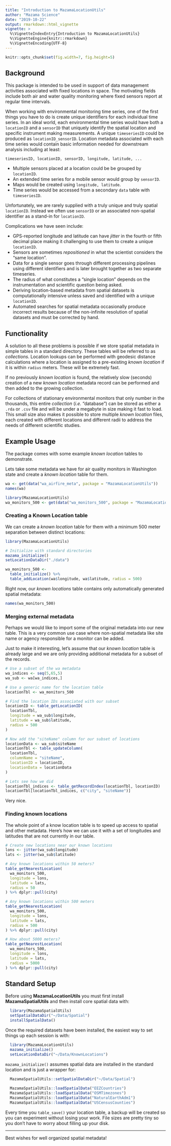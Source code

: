 ```yaml
---
title: "Introduction to MazamaLocationUtils"
author: "Mazama Science"
date: "2019-10-22"
output: rmarkdown::html_vignette
vignette: >
  %\VignetteIndexEntry{Introduction to MazamaLocationUtils}
  %\VignetteEngine{knitr::rmarkdown}
  %\VignetteEncoding{UTF-8}
---
```


```r
knitr::opts_chunk$set(fig.width=7, fig.height=5)
```

## Background

This package is intended to be used in support of data management activities
associated with fixed locations in space. The motivating fields include both
air and water quality monitoring where fixed sensors report at regular time 
intervals.

When working with environmental monitoring time series, one of the first things
you have to do is create unique identifiers for each individual time series. In 
an ideal world, each environmental time series would have both a 
`locationID` and a `sensorID` that uniquely identify the spatial location and 
specific instrument making measurements. A unique `timeseriesID` could
be produced as `locationID_sensorID`. Location metadata associated with each
time series would contain basic information needed for downstream analysis
including at least:

`timeseriesID, locationID, sensorID, longitude, latitude, ...`

* Multiple sensors placed at a location could be be grouped by `locationID`.
* An extended time series for a mobile sensor would group by `sensorID`.
* Maps would be created using `longitude, latitude`.
* Time series would be accessed from a secondary `data` table with `timeseriesID`.

Unfortunately, we are rarely supplied with a truly unique and truly spatial 
`locationID`. Instead we often use `sensorID` or an associated non-spatial
identifier as a stand-in for `locationID`.

Complications we have seen include:

* GPS-reported longitude and latitude can have _jitter_ in the fourth or fifth 
decimal place making it challenging to use them to create a unique `locationID`.
* Sensors are sometimes _repositioned_ in what the scientist considers the "same 
location".
* Data for a single sensor goes through different processing pipelines using
different identifiers and is later brought together as two separate timeseries.
* The radius of what constitutes a "single location" depends on the 
instrumentation and scientific question being asked.
* Deriving location-based metadata from spatial datasets is computationally 
intensive unless saved and identified with a unique `locationID`.
* Automated searches for spatial metadata occasionally produce incorrect results
because of the non-infinite resolution of spatial datasets and must be corrected
by hand.

## Functionality

A solution to all these problems is possible if we store spatial metadata in
simple tables in a standard directory. These tables will be referred to as 
_collections_. Location lookups can be performed with
geodesic distance calculations where a location is assigned to a pre-existing
_known location_ if it is within `radius` meters. These will be extremely fast.

If no previously _known location_ is found, the relatively slow (seconds)
creation of a new _known location_ metadata record can be performed and then 
added to the growing collection.

For collections of stationary environmental monitors that only number in the 
thousands, this entire _collection_ (_i.e._ "database") can be stored as either a 
`.rda` or `.csv` file and will be under a megabyte in size making it fast to 
load. This small size also makes it possible to store multiple _known location_ 
files, each created with different locations and different radii to address 
the needs of different scientific studies.

## Example Usage

The package comes with some example _known location_ tables to demonstrate.

Lets take some metadata we have for air quality monitors in Washington state and
create a _known location_ table for them.

```r
wa <- get(data("wa_airfire_meta", package = "MazamaLocationUtils"))
names(wa)
```

```r
library(MazamaLocationUtils)
wa_monitors_500 <- get(data("wa_monitors_500", package = "MazamaLocationUtils"))
```

### Creating a Known Location table

We can create a _known location_ table for them with a minimum 500 meter
separation between distinct locations:

```r
library(MazamaLocationUtils)

# Initialize with standard directories
mazama_initialize()
setLocationDataDir("./data")

wa_monitors_500 <-
  table_initialize() %>%
  table_addLocation(wa$longitude, wa$latitude, radius = 500) 
```

Right now, our _known locations_ table contains only automatically generated
spatial metadata:

```r
names(wa_monitors_500)
```

### Merging external metadata

Perhaps we would like to import some of the original metadata into our new 
table. This is a very common use case where non-spatial metadata like site name
or agency responsible for a monitor can be added.

Just to make it interesting, let's assume that our _known location_ table is
already large and we are only providing additional metadata for a subset of the
records.

```r
# Use a subset of the wa metadata
wa_indices <- seq(5,65,5)
wa_sub <- wa[wa_indices,]

# Use a generic name for the location table
locationTbl <- wa_monitors_500

# Find the location IDs associated with our subset
locationID <- table_getLocationID(
  locationTbl, 
  longitude = wa_sub$longitude, 
  latitude = wa_sub$latitude, 
  radius = 500
)

# Now add the "siteName" column for our subset of locations
locationData <- wa_sub$siteName
locationTbl <- table_updateColumn(
  locationTbl, 
  columnName = "siteName", 
  locationID = locationID, 
  locationData = locationData
)

# Lets see how we did
locationTbl_indices <- table_getRecordIndex(locationTbl, locationID)
locationTbl[locationTbl_indices, c("city", "siteName")]
```

Very nice.

### Finding known locations

The whole point of a know location table is to speed up access to spatial
and other metadata. Here's how we can use it with a set of longitudes and
latitudes that are not currently in our table.

```r
# Create new locations near our known locations
lons <- jitter(wa_sub$longitude) 
lats <- jitter(wa_sub$latitude)

# Any known locations within 50 meters?
table_getNearestLocation(
  wa_monitors_500,
  longitude = lons,
  latitude = lats,
  radius = 50
) %>% dplyr::pull(city)

# Any known locations within 500 meters
table_getNearestLocation(
  wa_monitors_500,
  longitude = lons,
  latitude = lats,
  radius = 500
) %>% dplyr::pull(city)

# How about 5000 meters?
table_getNearestLocation(
  wa_monitors_500,
  longitude = lons,
  latitude = lats,
  radius = 5000
) %>% dplyr::pull(city)

```

## Standard Setup

Before using **MazamaLocationUtils** you must first install 
**MazamaSpatialUtils** and then install core spatial data with:

```r
  library(MazamaSpatialUtils)
  setSpatialDataDir("~/Data/Spatial")
  installSpatialData()
```

Once the required datasets have been installed, the easiest way to set things 
up each session is with:

```r
  library(MazamaLocationUtils)
  mazama_initialize()
  setLocationDataDir("~/Data/KnownLocations")
```

`mazama_initialize()` assumes spatial data are installed in the standard
location and is just a wrapper for:

```r
  MazamaSpatialUtils::setSpatialDataDir("~/Data/Spatial")
  
  MazamaSpatialUtils::loadSpatialData("EEZCountries")
  MazamaSpatialUtils::loadSpatialData("OSMTimezones")
  MazamaSpatialUtils::loadSpatialData("NaturalEarthAdm1")
  MazamaSpatialUtils::loadSpatialData("USCensusCounties")
```

Every time you `table_save()` your location table, a backup will be created
so you can experiment without losing your work. File sizes are pretty tiny
so you don't have to worry about filling up your disk.

----

Best wishes for well organized spatial metadata!
